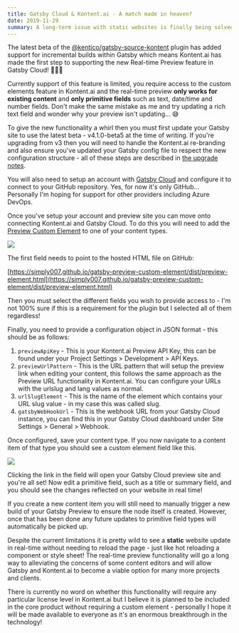 ```yaml
---
title: Gatsby Cloud & Kontent.ai - A match made in heaven?
date: 2019-11-29
summary: A long-term issue with static websites is finally being solved by Gatsby Cloud and it's Real-time Preview feature - find out more!
---
```



The latest beta of the [@kentico/gatsby-source-kontent](https://github.com/Kentico/gatsby-source-kontent/releases/tag/4.1.0-beta5) plugin has added support for incremental builds within Gatsby which means Kontent.ai has made the first step to supporting the new Real-time Preview feature in Gatsby Cloud! 🎉🎉🎉

Currently support of this feature is limited, you require access to the custom elements feature in Kontent.ai and the real-time preview **only works for existing content** and **only primitive fields** such as text, date/time and number fields. Don't make the same mistake as me and try updating a rich text field and wonder why your preview isn't updating... 😅

To give the new functionality a whirl then you must first update your Gatsby site to use the latest beta - v4.1.0-beta5 at the time of writing. If you're upgrading from v3 then you will need to handle the Kontent.ai re-branding and also ensure you've updated your Gatsby config file to respect the new configuration structure - all of these steps are described in [the upgrade notes](https://github.com/Kentico/gatsby-source-kontent/blob/4.1.0-beta5/docs/UPGRADE.md).

You will also need to setup an account with [Gatsby Cloud](https://www.gatsbyjs.com/) and configure it to connect to your GitHub repository. Yes, for now it's only GitHub... Personally I'm hoping for support for other providers including Azure DevOps.

Once you've setup your account and preview site you can move onto connecting Kontent.ai and Gatsby Cloud. To do this you will need to add the [Preview Custom Element](https://github.com/Simply007/gatsby-preview-custom-element) to one of your content types.

<Image src="https://ik.imagekit.io/rshackleton/articles/gatsby-preview-custom-element.png?ik-sdk-version=javascript-1.4.3&updatedAt=1674845967060" />

The first field needs to point to the hosted HTML file on GitHub:

[https://simply007.github.io/gatsby-preview-custom-element/dist/preview-element.html](https://simply007.github.io/gatsby-preview-custom-element/dist/preview-element.html)

Then you must select the different fields you wish to provide access to - I'm not 100% sure if this is a requirement for the plugin but I selected all of them regardless!

Finally, you need to provide a configuration object in JSON format - this should be as follows:

1. `previewApiKey` - This is your Kontent.ai Preview API Key, this can be found under your Project Settings > Development > API Keys.
2. `previewUrlPattern` - This is the URL pattern that will setup the preview link when editing your content, this follows the same approach as the Preview URL functionality in Kontent.ai. You can configure your URLs with the urlslug and lang values as normal.
3. `urlSlugElement` - This is the name of the element which contains your URL slug value - in my case this was called slug.
4. `gatsbyWebHookUrl` - This is the webhook URL from your Gatsby Cloud instance, you can find this in your Gatsby Cloud dashboard under Site Settings > General > Webhook.

Once configured, save your content type. If you now navigate to a content item of that type you should see a custom element field like this.

<Image src="https://ik.imagekit.io/rshackleton/articles/gatsby-preview-custom-element-ready.png?ik-sdk-version=javascript-1.4.3&updatedAt=1674846064196" />

Clicking the link in the field will open your Gatsby Cloud preview site and you're all set! Now edit a primitive field, such as a title or summary field, and you should see the changes reflected on your website in real time!

If you create a new content item you will still need to manually trigger a new build of your Gatsby Preview to ensure the node itself is created. However, once that has been done any future updates to primitive field types will automatically be picked up.

Despite the current limitations it is pretty wild to see a **static** website update in real-time without needing to reload the page - just like hot reloading a component or style sheet! The real-time preview functionality will go a long way to alleviating the concerns of some content editors and will allow Gatsby and Kontent.ai to become a viable option for many more projects and clients.

There is currently no word on whether this functionality will require any particular license level in Kontent.ai but I believe it is planned to be included in the core product without requiring a custom element - personally I hope it will be made available to everyone as it's an enormous breakthrough in the technology!
